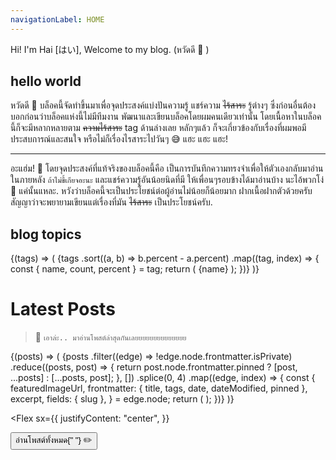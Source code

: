 ```yaml
---
navigationLabel: HOME
---
```


<!-- For index -->


<Alert variant="success">
  Hi! I'm Hai [はい], Welcome to my blog. (หวัดดี 👋 )
</Alert>
<Divider />
<Divider />

<!-- 
<Button variant='success'>View this repository</Button>
<Divider /> -->

<!-- <ProfileInfo /> -->

<Divider />
<Divider />

## hello world

หวัดดี 👋 บล็อคนี้จัดทำขึ้นมาเพื่อจุดประสงค์แบ่งปันความรู้ แชร์ความ ~~ไร้สาระ~~ รู้ต่างๆ
ซึ่งก่อนอื่นต้องบอกก่อนว่าบล็อคแห่งนี้ไม่มีทีมงาน พัฒนาและเขียนบล็อคโดยผมคนเดียวเท่านั้น
โดยเนื้อหาในบล็อคนี้ก็จะมีหลากหลายตาม ~~ความไร้สาระ~~ tag ด้านล่างเลย
หลักๆแล้ว ก็จะเกี่ยวข้องกับเรื่องที่ผมพอมีประสบการณ์และสนใจ หรือไม่ก็เรื่องไรสาระไปวันๆ 😅 แฮะ แฮะ แฮะ!<hr />
อะแฮ่ม! 👏 โดยจุดประสงค์ที่แท้จริงของบล็อคนี้คือ เป็นการบันทึกความทรงจำเพื่อให้ตัวเองกลับมาอ่านในภายหลัง
`ถ้าไม่ขี้เกียจอะนะ` และแชร์ความรู้อันน้อยนิดที่มี ให้เพื่อนๆรอบข้างได้มาอ่านบ้าง
นะไอ้พวกโง่ 🍌 แค่นั้นแหละ. หวังว่าบล็อคนี้จะเป็นประโยชน์ต่อผู้อ่านไม่น้อยก็น้อยมาก
ฝากเนื้อฝากตัวด้วยครับ สัญญาว่าจะพยายามเขียนแต่เรื่องที่มัน ~~ไร้สาระ~~ เป็นประโยชน์ครับ.

<Divider />
<Divider />

<!-- Contact and Tags -->

<Grid>

<Box>

## blog topics

<Divider />

<SourceTags>
  {(tags) => (
    <Box>
      {tags
        .sort((a, b) => b.percent - a.percent)
        .map((tag, index) => {
          const { name, count, percent } = tag;
          return (
            <Badge
              key={index}
              variant="primary"
              sx={{
                mr: 2,
                mb: 2,
                color: mix("secondary", "primary", `${index / tags.length}`),
                borderColor: mix(
                  "secondary",
                  "primary",
                  `${index / tags.length}`
                ),
              }}
            >
              {name}
            </Badge>
          );
        })}
    </Box>
  )}
</SourceTags>

</Box>
</Grid>

<!-- News letter -->

<NewsletterForm />

<!-- Posts -->

# Latest Posts



> 📝 ``เอาล่ะ.. มาอ่านโพสต์ล่าสุดกันเลยยยยยยยยยยยยยย``

<Divider />
<Divider />

<SourceList filter="posts">
  {(posts) => (
    <Grid
      sx={{
        gridTemplateColumns: ["1fr", "1fr", "1fr 1fr"],
      }}
    >
      {posts
        .filter((edge) => !edge.node.frontmatter.isPrivate)
        .reduce((posts, post) => {
          return post.node.frontmatter.pinned
            ? [post, ...posts]
            : [...posts, post];
        }, [])
        .splice(0, 4)
        .map((edge, index) => {
          const {
            featuredImageUrl,
            frontmatter: { title, tags, date, dateModified, pinned },
            excerpt,
            fields: { slug },
          } = edge.node;
          return (
            <PostCard
              key={index}
              title={title}
              featuredImageUrl={featuredImageUrl}
              tags={tags}
              date={date}
              dateModified={dateModified}
              excerpt={excerpt}
              slug={slug}
              pinned={pinned}
            />
          );
        })}
    </Grid>
  )}
</SourceList>
<Divider />

<!-- Read more -->

<Flex
  sx={{
    justifyContent: "center",
  }}
>
  <Box>
    <Button as={GatsbyLink} variant="ghost" to="/posts" >
      <span style={{fontSize: '1.3rem'}}>อ่านโพสต์ทั้งหมด{" "}
      <Box as="span" role="img" aria-label="pencil">
        ✏️
      </Box>
      </span>
    </Button>
  </Box>
</Flex>

<Divider />
